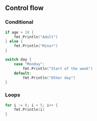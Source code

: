 ## Control flow

### Conditional

```go
if age > 18 {
    fmt.Println("Adult")
} else {
    fmt.Println("Minor")
}

switch day {
    case "Monday":
        fmt.Println("Start of the week")
    default:
        fmt.Println("Other day")
}
```

### Loops

```go
for i := 0; i < 5; i++ {
    fmt.Println(i)
}
```
